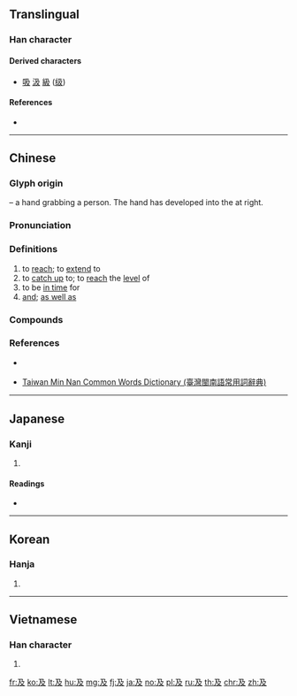 {{character info/new}}
{{also|乃|廴}}
==Translingual==
{{stroke order|strokes=4}}
{{stroke order|type=animate}}

===Han character===
{{Han char|rn=29|rad=又|as=02|asj=01|sn=4|snj=3|four=17247|canj=NHE}}

====Derived characters====
* [[吸]] [[汲]] [[級]] ([[级]])

====References====
* {{Han ref|kx=0165.030|dkj=03118|dj=0374.170|hdz=10035.010|uh=53CA|ud=21450|bh=A4CE|bd=42190}}

----

==Chinese==
{{zh-forms}}

===Glyph origin===
{{Han etyl}}
{{Han compound|人|又|ls=ic|t1=person|t2=hand}} – a hand grabbing a person. The hand has developed into the {{zh-l|*ㄋ}} at right.

===Pronunciation===
{{zh-pron
|m=jí
|c=kap6,gap6
|h=pfs=khi̍p
|md=gĭk
|mn=ki̍p/qz,xm,zz:khi̍p
|w=5jjiq
|mc=y
|oc=y
|cat=v,con
}}

===Definitions===
{{zh-hanzi}}

# to [[reach]]; to [[extend]] to
# to [[catch up]] to; to [[reach]] the [[level]] of
# to be [[in time]] for
# [[and]]; [[as well as]]

===Compounds===
{{zh-der|及瓜而代|後悔不及|企及|及時|及第|不足齒及|央及|及熱釜炊|危及|三元及第|愛屋及烏|噬臍何及|及瓜|不及|及第花|來得及|又及|悔之不及|埃及|奈及利亞|噬臍無及|悔之莫及|愚不可及|悔之何及|惠及|悔之無及|悔之亡及|不可及|恕己及物|恕己及人|後悔莫及|後悔無及|後悔何及|埃及曆|及期|屨及劍及|及冠|及齡|劍及履及|信及豚魚|始料不及|及門|及笄|世及|及今|及早|力所能及|兄終弟及|始料未及|八及|噬臍莫及|及時雨|來不及|及鋒|及鋒而試|及格|唯恐不及|及物動詞|以及|及時行樂|兄死弟及|不可企及|旁及|殃及池魚|萬不及一|望塵莫及|擴及|榮名及親|狧糠及米|涉及|普及率|狀元及第|望塵不及|普及教育|料及|普及本|目光所及|比及|沒及奈何|提及|猝不及防|澤及枯骨|無所不及|推己及人|澤及|未及|措不及防|波及無辜|推及|措手不及|朝不及夕|普及|波及|趕得及|行不及言|觸手可及|趕不及|累及|觸及|論及婚嫁|過猶不及|遍及|追悔不及|觸目所及|走及奔馬|舐糠及米|駟不及舌|馬不及鞍|阿爾及爾|顧及|鞭不及腹|齒及|進士及第|言不及義|等不及|雞不及鳳|遙不可及|謀及婦人|追悔何及|迫不及待|詐奸不及|追駟不及|鞭長莫及|言不及私|聯科及第}}

===References===
* {{qualifier|Hakka}} {{R:hak:Lau 1997}}
* {{qualifier|Min Nan}} [http://twblg.dict.edu.tw/holodict_new/index.html Taiwan Min Nan Common Words Dictionary (臺灣閩南語常用詞辭典)]

----

==Japanese==

===Kanji===
{{ja-kanji|grade=c|rs=又02}}

# {{defn|lang=ja|sort=又02}}

====Readings====
* {{ja-readings|goon={{non-joyo-reading}} [[ごう]] (gō)|kanon=[[きゅう]] (kyū)|kun=[[およぶ]] (oyobu), [[および]] (oyobi), [[およぼす]] (oyobosu)|nanori=[[おい]] (oi)}}

----

==Korean==

===Hanja===
{{ko-hanja|hangeul=급|rv=geup|mr=kŭp}}

# {{defn|lang=ko|sort=又02}}

----

==Vietnamese==

===Han character===
{{vi-hantu|[[cập]]|rs=又02}}

# {{defn|lang=vi|sort=又02}}

[[fr:及]]
[[ko:及]]
[[lt:及]]
[[hu:及]]
[[mg:及]]
[[fj:及]]
[[ja:及]]
[[no:及]]
[[pl:及]]
[[ru:及]]
[[th:及]]
[[chr:及]]
[[zh:及]]
